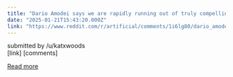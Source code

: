 ```yaml
---
title: "Dario Amodei says we are rapidly running out of truly compelling reasons why beyond human-level AI will not happen in the next few years"
date: "2025-01-21T15:43:20.000Z"
link: "https://www.reddit.com/r/artificial/comments/1i6lg80/dario_amodei_says_we_are_rapidly_running_out_of/"
---
```


submitted by    /u/katxwoods  
 [link]   [comments]

[Read more](https://www.reddit.com/r/artificial/comments/1i6lg80/dario_amodei_says_we_are_rapidly_running_out_of/)
